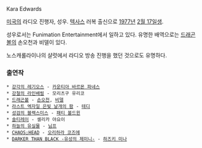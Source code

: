 Kara Edwards

[[미국]]의 라디오 진행자, 성우. [[텍사스]] 러복 출신으로 [[1977년]] [[2월 17일]]생.

성우로서는 Funimation Entertainment에서 일하고 있다. 유명한 배역으로는 [[드래곤볼]]의 손오천과 비델이 있다.

노스캐롤라이나의 샬럿에서 라디오 방송 진행을 했던 것으로도 유명하다.

=== 출연작 ===
 * [[강각의 레기오스]] - [[카운티아 바르몬 파네스]]
 * [[강철의 라인배럴]] - 모리츠구 유리코
 * [[드래곤볼]] - [[손오천]], [[비델]]
 * [[라스트 엑자일 은빛 날개의 팜]] - [[테디]]
 * [[성검의 블랙스미스]] - [[패티 볼드윈]]
 * [[솔티레이]] - 셀리카 야요이
 * [[하늘의 유실물]] - [[님프]]
 * [[CHAOS;HEAD]] - [[오리하라 코즈에]]
 * [[DARKER THAN BLACK -유성의 제미니-]] - [[하즈키 미나]]
